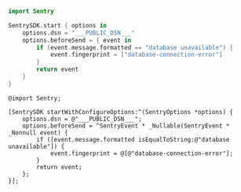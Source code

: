 
<SignInNote />

```swift {tabTitle:Swift}
import Sentry

SentrySDK.start { options in
    options.dsn = "___PUBLIC_DSN___"
    options.beforeSend = { event in
        if (event.message.formatted == "database unavailable") {
            event.fingerprint = ["database-connection-error"]
        }
        return event
    }
}
```

```objc {tabTitle:Objective-C}
@import Sentry;

[SentrySDK startWithConfigureOptions:^(SentryOptions *options) {
    options.dsn = @"___PUBLIC_DSN___";
    options.beforeSend = ^SentryEvent * _Nullable(SentryEvent * _Nonnull event) {
        if ([event.message.formatted isEqualToString:@"database unavailable"]) {
            event.fingerprint = @[@"database-connection-error"];
        }
        return event;
    };
}];
```
